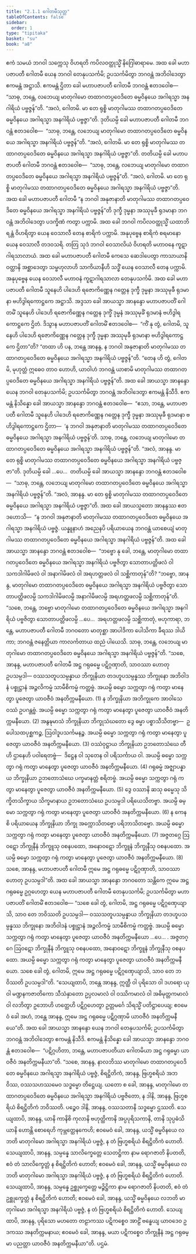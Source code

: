 ```yaml
---
title: "2.1.1 ဂေါတမီသုတ္တ"
tableOfContents: false
sidebar:
  order: 1
type: "tipitaka"
basket: "su"
book: "a8"
---
```



<DynamicBreadcrumb />

<Division number="51" book="a8">

<Paragraph number="525" book="a8">
ဧကံ သမယံ ဘဂဝါ သက္ကေသု ဝိဟရတိ ကပိလဝတ္ထုသ္မိံ နိဂြေါဓာရာမေ. အထ ခေါ မဟာပဇာပတီ ဂေါတမီ ယေန ဘဂဝါ တေနုပသင်္ကမိ; ဥပသင်္ကမိတွာ ဘဂဝန္တံ အဘိဝါဒေတွာ ဧကမန္တံ အဋ္ဌာသိ. ဧကမန္တံ ဌိတာ ခေါ မဟာပဇာပတီ ဂေါတမီ ဘဂဝန္တံ ဧတဒဝေါစ—  “သာဓု, ဘန္တေ, လဘေယျ မာတုဂါမော တထာဂတပ္ပဝေဒိတေ ဓမ္မဝိနယေ အဂါရသ္မာ အနဂါရိယံ ပဗ္ဗဇ္ဇန်”တိ. “အလံ, ဂေါတမိ. မာ တေ ရုစ္စိ မာတုဂါမဿ တထာဂတပ္ပဝေဒိတေ ဓမ္မဝိနယေ အဂါရသ္မာ အနဂါရိယံ ပဗ္ဗဇ္ဇာ”တိ.
</Paragraph>

<Paragraph number="526" book="a8">
ဒုတိယမ္ပိ ခေါ မဟာပဇာပတီ ဂေါတမီ ဘဂဝန္တံ ဧတဒဝေါစ—  “သာဓု, ဘန္တေ, လဘေယျ မာတုဂါမော တထာဂတပ္ပဝေဒိတေ ဓမ္မဝိနယေ အဂါရသ္မာ အနဂါရိယံ ပဗ္ဗဇ္ဇန်”တိ. “အလံ, ဂေါတမိ. မာ တေ ရုစ္စိ မာတုဂါမဿ တထာဂတပ္ပဝေဒိတေ ဓမ္မဝိနယေ အဂါရသ္မာ အနဂါရိယံ ပဗ္ဗဇ္ဇာ”တိ.
</Paragraph>

<Paragraph number="527" book="a8">
တတိယမ္ပိ ခေါ မဟာပဇာပတီ ဂေါတမီ ဘဂဝန္တံ ဧတဒဝေါစ—  “သာဓု, ဘန္တေ, လဘေယျ မာတုဂါမော တထာဂတပ္ပဝေဒိတေ ဓမ္မဝိနယေ အဂါရသ္မာ အနဂါရိယံ ပဗ္ဗဇ္ဇန်”တိ. “အလံ, ဂေါတမိ. မာ တေ ရုစ္စိ မာတုဂါမဿ တထာဂတပ္ပဝေဒိတေ ဓမ္မဝိနယေ အဂါရသ္မာ အနဂါရိယံ ပဗ္ဗဇ္ဇာ”တိ.
</Paragraph>

<Paragraph number="528" book="a8">
အထ ခေါ မဟာပဇာပတီ ဂေါတမီ “န ဘဂဝါ အနုဇာနာတိ မာတုဂါမဿ တထာဂတပ္ပဝေဒိတေ ဓမ္မဝိနယေ အဂါရသ္မာ အနဂါရိယံ ပဗ္ဗဇ္ဇန်”တိ ဒုက္ခီ ဒုမ္မနာ အဿုမုခီ ရုဒမာနာ ဘဂဝန္တံ အဘိဝါဒေတွာ ပဒက္ခိဏံ ကတွာ ပက္ကာမိ.
</Paragraph>

<Paragraph number="529" book="a8">
အထ ခေါ ဘဂဝါ ကပိလဝတ္ထုသ္မိံ ယထာဘိရန္တံ ဝိဟရိတွာ ယေန ဝေသာလီ တေန စာရိကံ ပက္ကာမိ. အနုပုဗ္ဗေန စာရိကံ စရမာနော ယေန ဝေသာလီ တဒဝသရိ. တတြ သုဒံ ဘဂဝါ ဝေသာလိယံ ဝိဟရတိ မဟာဝနေ ကူဋာဂါရသာလာယံ. အထ ခေါ မဟာပဇာပတီ ဂေါတမီ ကေသေ ဆေဒါပေတွာ ကာသာယာနိ ဝတ္ထာနိ အစ္ဆာဒေတွာ သမ္ဗဟုလာဟိ သာကိယာနီဟိ သဒ္ဓိံ ယေန ဝေသာလီ တေန ပက္ကာမိ. အနုပုဗ္ဗေန ယေန ဝေသာလီ မဟာဝနံ ကူဋာဂါရသာလာ တေနုပသင်္ကမိ. အထ ခေါ မဟာပဇာပတီ ဂေါတမီ သူနေဟိ ပါဒေဟိ ရဇောကိဏ္ဏေန ဂတ္တေန ဒုက္ခီ ဒုမ္မနာ အဿုမုခီ ရုဒမာနာ ဗဟိဒွါရကောဋ္ဌကေ အဋ္ဌာသိ.
</Paragraph>

<Paragraph number="530" book="a8">
အဒ္ဒသာ ခေါ အာယသ္မာ အာနန္ဒော မဟာပဇာပတိံ ဂေါတမိံ သူနေဟိ ပါဒေဟိ ရဇောကိဏ္ဏေန ဂတ္တေန ဒုက္ခိံ ဒုမ္မနံ အဿုမုခိံ ရုဒမာနံ ဗဟိဒွါရကောဋ္ဌကေ ဌိတံ. ဒိသွာန မဟာပဇာပတိံ ဂေါတမိံ ဧတဒဝေါစ—  “ကိံ နု တွံ, ဂေါတမိ, သူနေဟိ ပါဒေဟိ ရဇောကိဏ္ဏေန ဂတ္တေန ဒုက္ခီ ဒုမ္မနာ အဿုမုခီ ရုဒမာနာ ဗဟိဒွါရကောဋ္ဌကေ ဌိတာ”တိ? “တထာ ဟိ ပန, ဘန္တေ အာနန္ဒ, န ဘဂဝါ အနုဇာနာတိ မာတုဂါမဿ တထာဂတပ္ပဝေဒိတေ ဓမ္မဝိနယေ အဂါရသ္မာ အနဂါရိယံ ပဗ္ဗဇ္ဇန်”တိ. “တေန ဟိ တွံ, ဂေါတမိ, မုဟုတ္တံ ဣဓေဝ တာဝ ဟောဟိ, ယာဝါဟံ ဘဂဝန္တံ ယာစာမိ မာတုဂါမဿ တထာဂတပ္ပဝေဒိတေ ဓမ္မဝိနယေ အဂါရသ္မာ အနဂါရိယံ ပဗ္ဗဇ္ဇန်”တိ.
</Paragraph>

<Paragraph number="531" book="a8">
အထ ခေါ အာယသ္မာ အာနန္ဒော ယေန ဘဂဝါ တေနုပသင်္ကမိ; ဥပသင်္ကမိတွာ ဘဂဝန္တံ အဘိဝါဒေတွာ ဧကမန္တံ နိသီဒိ. ဧကမန္တံ နိသိန္နော ခေါ အာယသ္မာ အာနန္ဒော ဘဂဝန္တံ ဧတဒဝေါစ—  “ဧသာ, ဘန္တေ, မဟာပဇာပတီ ဂေါတမီ သူနေဟိ ပါဒေဟိ ရဇောကိဏ္ဏေန ဂတ္တေန ဒုက္ခီ ဒုမ္မနာ အဿုမုခီ ရုဒမာနာ ဗဟိဒွါရကောဋ္ဌကေ ဌိတာ—  ‘န ဘဂဝါ အနုဇာနာတိ မာတုဂါမဿ တထာဂတပ္ပဝေဒိတေ ဓမ္မဝိနယေ အဂါရသ္မာ အနဂါရိယံ ပဗ္ဗဇ္ဇန်’တိ. သာဓု, ဘန္တေ, လဘေယျ မာတုဂါမော တထာဂတပ္ပဝေဒိတေ ဓမ္မဝိနယေ အဂါရသ္မာ အနဂါရိယံ ပဗ္ဗဇ္ဇန်”တိ. “အလံ, အာနန္ဒ. မာ တေ ရုစ္စိ မာတုဂါမဿ တထာဂတပ္ပဝေဒိတေ ဓမ္မဝိနယေ အဂါရသ္မာ အနဂါရိယံ ပဗ္ဗဇ္ဇာ”တိ.
</Paragraph>

<Paragraph number="532" book="a8">
ဒုတိယမ္ပိ ခေါ …ပေ…  တတိယမ္ပိ ခေါ အာယသ္မာ အာနန္ဒော ဘဂဝန္တံ ဧတဒဝေါစ—  “သာဓု, ဘန္တေ, လဘေယျ မာတုဂါမော တထာဂတပ္ပဝေဒိတေ ဓမ္မဝိနယေ အဂါရသ္မာ အနဂါရိယံ ပဗ္ဗဇ္ဇန်”တိ. “အလံ, အာနန္ဒ. မာ တေ ရုစ္စိ မာတုဂါမဿ တထာဂတပ္ပဝေဒိတေ ဓမ္မဝိနယေ အဂါရသ္မာ အနဂါရိယံ ပဗ္ဗဇ္ဇာ”တိ.
</Paragraph>

<Paragraph number="533" book="a8">
အထ ခေါ အာယသ္မတော အာနန္ဒဿ ဧတဒဟောသိ—  “န ဘဂဝါ အနုဇာနာတိ မာတုဂါမဿ တထာဂတပ္ပဝေဒိတေ ဓမ္မဝိနယေ အဂါရသ္မာ အနဂါရိယံ ပဗ္ဗဇ္ဇံ. ယန္နူနာဟံ အညေနပိ ပရိယာယေန ဘဂဝန္တံ ယာစေယျံ မာတုဂါမဿ တထာဂတပ္ပဝေဒိတေ ဓမ္မဝိနယေ အဂါရသ္မာ အနဂါရိယံ ပဗ္ဗဇ္ဇန်”တိ. အထ ခေါ အာယသ္မာ အာနန္ဒော ဘဂဝန္တံ ဧတဒဝေါစ—  “ဘဗ္ဗော နု ခေါ, ဘန္တေ, မာတုဂါမော တထာဂတပ္ပဝေဒိတေ ဓမ္မဝိနယေ အဂါရသ္မာ အနဂါရိယံ ပဗ္ဗဇိတွာ သောတာပတ္တိဖလံ ဝါ သကဒါဂါမိဖလံ ဝါ အနာဂါမိဖလံ ဝါ အရဟတ္တဖလံ ဝါ သစ္ဆိကာတုန်”တိ? “ဘဗ္ဗော, အာနန္ဒ, မာတုဂါမော တထာဂတပ္ပဝေဒိတေ ဓမ္မဝိနယေ အဂါရသ္မာ အနဂါရိယံ ပဗ္ဗဇိတွာ သောတာပတ္တိဖလမ္ပိ သကဒါဂါမိဖလမ္ပိ အနာဂါမိဖလမ္ပိ အရဟတ္တဖလမ္ပိ သစ္ဆိကာတုန်”တိ. “သစေ, ဘန္တေ, ဘဗ္ဗော မာတုဂါမော တထာဂတပ္ပဝေဒိတေ ဓမ္မဝိနယေ အဂါရသ္မာ အနဂါရိယံ ပဗ္ဗဇိတွာ သောတာပတ္တိဖလမ္ပိ …ပေ…  အရဟတ္တဖလမ္ပိ သစ္ဆိကာတုံ, ဗဟုကာရာ, ဘန္တေ, မဟာပဇာပတီ ဂေါတမီ ဘဂဝတော မာတုစ္ဆာ အာပါဒိကာ ပေါသိကာ ခီရဿ ဒါယိကာ; ဘဂဝန္တံ ဇနေတ္တိယာ ကာလင်္ကတာယ ထညံ ပါယေသိ. သာဓု, ဘန္တေ, လဘေယျ မာတုဂါမော တထာဂတပ္ပဝေဒိတေ ဓမ္မဝိနယေ အဂါရသ္မာ အနဂါရိယံ ပဗ္ဗဇ္ဇန်”တိ.
</Paragraph>

<Paragraph number="534" book="a8">
“သစေ, အာနန္ဒ, မဟာပဇာပတီ ဂေါတမီ အဋ္ဌ ဂရုဓမ္မေ ပဋိဂ္ဂဏှာတိ, သာဝဿာ ဟောတု ဥပသမ္ပဒါ—
</Paragraph>

<Paragraph number="535" book="a8">
ဝဿသတူပသမ္ပန္နာယ ဘိက္ခုနိယာ တဒဟူပသမ္ပန္နဿ ဘိက္ခုနော အဘိဝါဒနံ ပစ္စုဋ္ဌာနံ အဉ္ဇလိကမ္မံ သာမီစိကမ္မံ ကတ္တဗ္ဗံ. အယမ္ပိ ဓမ္မော သက္ကတွာ ဂရုံ ကတွာ မာနေတွာ ပူဇေတွာ ယာဝဇီဝံ အနတိက္ကမနီယော. (1)
</Paragraph>

<Paragraph number="536" book="a8">
န ဘိက္ခုနိယာ အဘိက္ခုကေ အာဝါသေ ဝဿံ ဥပဂန္တဗ္ဗံ. အယမ္ပိ ဓမ္မော သက္ကတွာ ဂရုံ ကတွာ မာနေတွာ ပူဇေတွာ ယာဝဇီဝံ အနတိက္ကမနီယော. (2)
</Paragraph>

<Paragraph number="537" book="a8">
အနွဍ္ဎမာသံ ဘိက္ခုနိယာ ဘိက္ခုသံဃတော ဒွေ ဓမ္မာ ပစ္စာသီသိတဗ္ဗာ—  ဥပေါသထပုစ္ဆကဉ္စ, ဩဝါဒူပသင်္ကမနဉ္စ. အယမ္ပိ ဓမ္မော သက္ကတွာ ဂရုံ ကတွာ မာနေတွာ ပူဇေတွာ ယာဝဇီဝံ အနတိက္ကမနီယော. (3)
</Paragraph>

<Paragraph number="538" book="a8">
ဝဿံဝုဋ္ဌာယ ဘိက္ခုနိယာ ဥဘတောသံဃေ တီဟိ ဌာနေဟိ ပဝါရေတဗ္ဗံ—  ဒိဋ္ဌေန ဝါ သုတေန ဝါ ပရိသင်္ကာယ ဝါ. အယမ္ပိ ဓမ္မော သက္ကတွာ ဂရုံ ကတွာ မာနေတွာ ပူဇေတွာ ယာဝဇီဝံ အနတိက္ကမနီယော. (4)
</Paragraph>

<Paragraph number="539" book="a8">
ဂရုဓမ္မံ အဇ္ဈာပန္နာယ ဘိက္ခုနိယာ ဥဘတောသံဃေ ပက္ခမာနတ္တံ စရိတဗ္ဗံ. အယမ္ပိ ဓမ္မော သက္ကတွာ ဂရုံ ကတွာ မာနေတွာ ပူဇေတွာ ယာဝဇီဝံ အနတိက္ကမနီယော. (5)
</Paragraph>

<Paragraph number="540" book="a8">
ဒွေ ဝဿာနိ ဆသု ဓမ္မေသု သိက္ခိတသိက္ခာယ သိက္ခမာနာယ ဥဘတောသံဃေ ဥပသမ္ပဒါ ပရိယေသိတဗ္ဗာ. အယမ္ပိ ဓမ္မော သက္ကတွာ ဂရုံ ကတွာ မာနေတွာ ပူဇေတွာ ယာဝဇီဝံ အနတိက္ကမနီယော. (6)
</Paragraph>

<Paragraph number="541" book="a8">
န ကေနစိ ပရိယာယေန ဘိက္ခုနိယာ ဘိက္ခု အက္ကောသိတဗ္ဗော ပရိဘာသိတဗ္ဗော. အယမ္ပိ ဓမ္မော သက္ကတွာ ဂရုံ ကတွာ မာနေတွာ ပူဇေတွာ ယာဝဇီဝံ အနတိက္ကမနီယော. (7)
</Paragraph>

<Paragraph number="542" book="a8">
အဇ္ဇတဂ္ဂေ ဩဝဋော ဘိက္ခုနီနံ ဘိက္ခူသု ဝစနပထော, အနောဝဋော ဘိက္ခူနံ ဘိက္ခုနီသု ဝစနပထော. အယမ္ပိ ဓမ္မော သက္ကတွာ ဂရုံ ကတွာ မာနေတွာ ပူဇေတွာ ယာဝဇီဝံ အနတိက္ကမနီယော. (8)
</Paragraph>

<Paragraph number="543" book="a8">
သစေ, အာနန္ဒ, မဟာပဇာပတီ ဂေါတမီ ဣမေ အဋ္ဌ ဂရုဓမ္မေ ပဋိဂ္ဂဏှာတိ, သာဝဿာ ဟောတု ဥပသမ္ပဒါ”တိ.
</Paragraph>

<Paragraph number="544" book="a8">
အထ ခေါ အာယသ္မာ အာနန္ဒော ဘဂဝတော သန္တိကေ ဣမေ အဋ္ဌ ဂရုဓမ္မေ ဥဂ္ဂဟေတွာ ယေန မဟာပဇာပတီ ဂေါတမီ တေနုပသင်္ကမိ; ဥပသင်္ကမိတွာ မဟာပဇာပတိံ ဂေါတမိံ ဧတဒဝေါစ—
</Paragraph>

<Paragraph number="545" book="a8">
“သစေ ခေါ တွံ, ဂေါတမိ, အဋ္ဌ ဂရုဓမ္မေ ပဋိဂ္ဂဏှေယျာသိ, သာဝ တေ ဘဝိဿတိ ဥပသမ္ပဒါ—
</Paragraph>

<Paragraph number="546" book="a8">
ဝဿသတူပသမ္ပန္နာယ ဘိက္ခုနိယာ တဒဟူပသမ္ပန္နဿ ဘိက္ခုနော အဘိဝါဒနံ ပစ္စုဋ္ဌာနံ အဉ္ဇလိကမ္မံ သာမီစိကမ္မံ ကတ္တဗ္ဗံ. အယမ္ပိ ဓမ္မော သက္ကတွာ ဂရုံ ကတွာ မာနေတွာ ပူဇေတွာ ယာဝဇီဝံ အနတိက္ကမနီယော …ပေ… .
</Paragraph>

<Paragraph number="547" book="a8">
အဇ္ဇတဂ္ဂေ ဩဝဋော ဘိက္ခုနီနံ ဘိက္ခူသု ဝစနပထော, အနောဝဋော ဘိက္ခူနံ ဘိက္ခုနီသု ဝစနပထော. အယမ္ပိ ဓမ္မော သက္ကတွာ ဂရုံ ကတွာ မာနေတွာ ပူဇေတွာ ယာဝဇီဝံ အနတိက္ကမနီယော. သစေ ခေါ တွံ, ဂေါတမိ, ဣမေ အဋ္ဌ ဂရုဓမ္မေ ပဋိဂ္ဂဏှေယျာသိ, သာဝ တေ ဘဝိဿတိ ဥပသမ္ပဒါ”တိ.
</Paragraph>

<Paragraph number="548" book="a8">
“သေယျထာပိ, ဘန္တေ အာနန္ဒ, ဣတ္ထီ ဝါ ပုရိသော ဝါ ဒဟရော ယုဝါ မဏ္ဍနကဇာတိကော သီသံနှာတော ဥပ္ပလမာလံ ဝါ ဝဿိကမာလံ ဝါ အဓိမုတ္တကမာလံ ဝါ လဘိတွာ ဥဘောဟိ ဟတ္ထေဟိ ပဋိဂ္ဂဟေတွာ ဥတ္တမင်္ဂေ သိရသ္မိံ ပတိဋ္ဌာပေယျ; ဧဝမေဝံ ခေါ အဟံ, ဘန္တေ အာနန္ဒ, ဣမေ အဋ္ဌ ဂရုဓမ္မေ ပဋိဂ္ဂဏှာမိ ယာဝဇီဝံ အနတိက္ကမနီယေ”တိ.
</Paragraph>

<Paragraph number="549" book="a8">
အထ ခေါ အာယသ္မာ အာနန္ဒော ယေန ဘဂဝါ တေနုပသင်္ကမိ; ဥပသင်္ကမိတွာ ဘဂဝန္တံ အဘိဝါဒေတွာ ဧကမန္တံ နိသီဒိ. ဧကမန္တံ နိသိန္နော ခေါ အာယသ္မာ အာနန္ဒော ဘဂဝန္တံ ဧတဒဝေါစ—  “ပဋိဂ္ဂဟိတာ, ဘန္တေ, မဟာပဇာပတိယာ ဂေါတမိယာ အဋ္ဌ ဂရုဓမ္မာ ယာဝဇီဝံ အနတိက္ကမနီယာ”တိ.
</Paragraph>

<Paragraph number="550" book="a8">
“သစေ, အာနန္ဒ, နာလဘိဿ မာတုဂါမော တထာဂတပ္ပဝေဒိတေ ဓမ္မဝိနယေ အဂါရသ္မာ အနဂါရိယံ ပဗ္ဗဇ္ဇံ, စိရဋ္ဌိတိကံ, အာနန္ဒ, ဗြဟ္မစရိယံ အဘဝိဿ, ဝဿသဟဿမေဝ သဒ္ဓမ္မော တိဋ္ဌေယျ. ယတော စ ခေါ, အာနန္ဒ, မာတုဂါမော တထာဂတပ္ပဝေဒိတေ ဓမ္မဝိနယေ အဂါရသ္မာ အနဂါရိယံ ပဗ္ဗဇိတော, န ဒါနိ, အာနန္ဒ, ဗြဟ္မစရိယံ စိရဋ္ဌိတိကံ ဘဝိဿတိ. ပဉ္စေဝ ဒါနိ, အာနန္ဒ, ဝဿသတာနိ သဒ္ဓမ္မော ဌဿတိ.
</Paragraph>

<Paragraph number="551" book="a8">
သေယျထာပိ, အာနန္ဒ, ယာနိ ကာနိစိ ကုလာနိ ဗဟုတ္ထိကာနိ အပ္ပပုရိသကာနိ, တာနိ သုပ္ပဓံသိယာနိ ဟောန္တိ စောရေဟိ ကုမ္ဘတ္ထေနကေဟိ; ဧဝမေဝံ ခေါ, အာနန္ဒ, ယသ္မိံ ဓမ္မဝိနယေ လဘတိ မာတုဂါမော အဂါရသ္မာ အနဂါရိယံ ပဗ္ဗဇ္ဇံ, န တံ ဗြဟ္မစရိယံ စိရဋ္ဌိတိကံ ဟောတိ.
</Paragraph>

<Paragraph number="552" book="a8">
သေယျထာပိ, အာနန္ဒ, သမ္ပန္နေ သာလိက္ခေတ္တေ သေတဋ္ဌိကာ နာမ ရောဂဇာတိ နိပတတိ, ဧဝံ တံ သာလိက္ခေတ္တံ န စိရဋ္ဌိတိကံ ဟောတိ; ဧဝမေဝံ ခေါ, အာနန္ဒ, ယသ္မိံ ဓမ္မဝိနယေ လဘတိ မာတုဂါမော အဂါရသ္မာ အနဂါရိယံ ပဗ္ဗဇ္ဇံ, န တံ ဗြဟ္မစရိယံ စိရဋ္ဌိတိကံ ဟောတိ.
</Paragraph>

<Paragraph number="553" book="a8">
သေယျထာပိ, အာနန္ဒ, သမ္ပန္နေ ဥစ္ဆုက္ခေတ္တေ မဉ္ဇိဋ္ဌိကာ နာမ ရောဂဇာတိ နိပတတိ, ဧဝံ တံ ဥစ္ဆုက္ခေတ္တံ န စိရဋ္ဌိတိကံ ဟောတိ; ဧဝမေဝံ ခေါ, အာနန္ဒ, ယသ္မိံ ဓမ္မဝိနယေ လဘတိ မာတုဂါမော အဂါရသ္မာ အနဂါရိယံ ပဗ္ဗဇ္ဇံ, န တံ ဗြဟ္မစရိယံ စိရဋ္ဌိတိကံ ဟောတိ.
</Paragraph>

<Paragraph number="554" book="a8">
သေယျထာပိ, အာနန္ဒ, ပုရိသော မဟတော တဠာကဿ ပဋိကစ္စေဝ အာဠိံ ဗန္ဓေယျ ယာဝဒေဝ ဥဒကဿ အနတိက္ကမနာယ; ဧဝမေဝံ ခေါ, အာနန္ဒ, မယာ ပဋိကစ္စေဝ ဘိက္ခုနီနံ အဋ္ဌ ဂရုဓမ္မာ ပညတ္တာ ယာဝဇီဝံ အနတိက္ကမနီယာ”တိ.

</Paragraph>
</Division>

<Paragraph number="555" type="center" book="a8">
ပဌမံ.
</Paragraph>